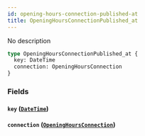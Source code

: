 ```yaml
---
id: opening-hours-connection-published-at
title: OpeningHoursConnectionPublished_at
---
```


No description

```graphql
type OpeningHoursConnectionPublished_at {
  key: DateTime
  connection: OpeningHoursConnection
}
```

### Fields

#### `key` ([`DateTime`](/v1/scalars/date-time))

#### `connection` ([`OpeningHoursConnection`](/v1/objects/opening-hours-connection))
